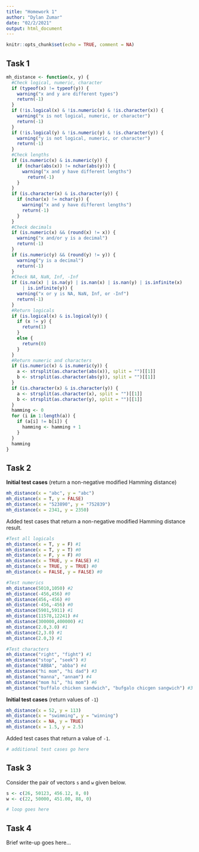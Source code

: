 ```yaml
---
title: "Homework 1"
author: "Dylan Zumar"
date: "02/2/2021"
output: html_document
---
```


```r
knitr::opts_chunk$set(echo = TRUE, comment = NA)
```

## Task 1

```r
mh_distance <- function(x, y) {
  #Check logical, numeric, character
  if (typeof(x) != typeof(y)) {
    warning("x and y are different types")
    return(-1)
  }
  if (!is.logical(x) & !is.numeric(x) & !is.character(x)) {
    warning("x is not logical, numeric, or character")
    return(-1)
  }
  if (!is.logical(y) & !is.numeric(y) & !is.character(y)) {
    warning("y is not logical, numeric, or character")
    return(-1)
  }
  #Check lengths
  if (is.numeric(x) & is.numeric(y)) {
    if (nchar(abs(x)) != nchar(abs(y))) {
      warning("x and y have different lengths")
        return(-1)
    }
  }
  if (is.character(x) & is.character(y)) {
    if (nchar(x) != nchar(y)) {
      warning("x and y have different lengths")
      return(-1)
    }
  }
  #Check decimals
  if (is.numeric(x) && (round(x) != x)) {
    warning("x and/or y is a decimal")
    return(-1)
  }
  if (is.numeric(y) && (round(y) != y)) {
    warning("y is a decimal")
    return(-1)
  }
  #Check NA, NaN, Inf, -Inf
  if (is.na(x) | is.na(y) | is.nan(x) | is.nan(y) | is.infinite(x)
      | is.infinite(y)) {
    warning("x or y is NA, NaN, Inf, or -Inf")
    return(-1)
  }
  #Return logicals
  if (is.logical(x) & is.logical(y)) {
    if (x != y) {
      return(1)
    }
    else {
      return(0)
    }
  }
  #Return numeric and characters
  if (is.numeric(x) & is.numeric(y)) {
    a <- strsplit(as.character(abs(x)), split = "")[[1]]
    b <- strsplit(as.character(abs(y)), split = "")[[1]]
  }
  if (is.character(x) & is.character(y)) {
    a <- strsplit(as.character(x), split = "")[[1]]
    b <- strsplit(as.character(y), split = "")[[1]]
  }
  hamming <- 0
  for (i in 1:length(a)) {
    if (a[i] != b[i]) {
      hamming <- hamming + 1
    }
  }
  hamming
}
```


## Task 2

**Initial test cases** (return a non-negative modified Hamming distance)

```r
mh_distance(x = "abc", y = "abc")
mh_distance(x = T, y = FALSE)
mh_distance(x = "523890", y = "752839")
mh_distance(x = 2341, y = 2350)
```

Added test cases that return a non-negative modified Hamming distance result.

```r
#Test all logicals
mh_distance(x = T, y = F) #1
mh_distance(x = T, y = T) #0
mh_distance(x = F, y = F) #0
mh_distance(x = TRUE, y = FALSE) #1
mh_distance(x = TRUE, y = TRUE) #0
mh_distance(x = FALSE, y = FALSE) #0

#Test numerics
mh_distance(5010,1050) #2
mh_distance(-456,456) #0
mh_distance(456,-456) #0
mh_distance(-456,-456) #0
mh_distance(5901,5911) #1
mh_distance(11578,12241) #4
mh_distance(300000,400000) #1
mh_distance(2.0,3.0) #1
mh_distance(2,3.0) #1
mh_distance(2.0,3) #1

#Test characters
mh_distance("right", "fight") #1
mh_distance("stop", "seek") #3
mh_distance("ABBA", "abba") #4
mh_distance("hi mom", "hi dad") #3
mh_distance("manna", "annam") #4
mh_distance("mom hi", "hi mom") #6
mh_distance("buffalo chicken sandwich", "bufgalo chicgen sangwich") #3
```

**Initial test cases** (return values of `-1`)

```r
mh_distance(x = 52, y = 113)
mh_distance(x = "swimming", y = "winning")
mh_distance(x = NA, y = TRUE)
mh_distance(x = 1.5, y = 2.5)
```

Added test cases that return a value of `-1`.

```r
# additional test cases go here
```


## Task 3

Consider the pair of vectors `s` and `w` given below.

```r
s <- c(26, 50123, 456.12, 8, 0)
w <- c(22, 50000, 451.00, 88, 0)
```

```r
# loop goes here
```


## Task 4

Brief write-up goes here...
